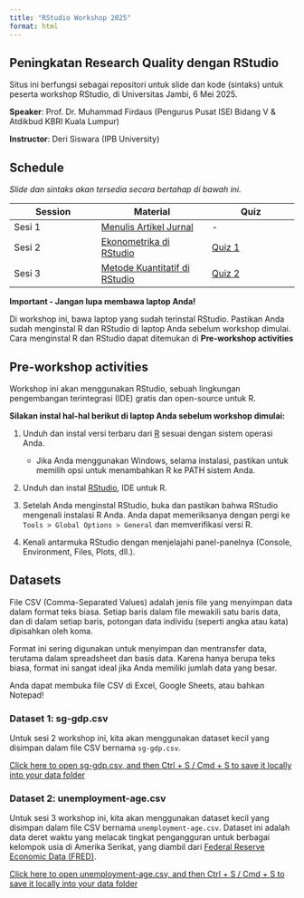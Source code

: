 ```yaml
---
title: "RStudio Workshop 2025"
format: html
---
```


## Peningkatan Research Quality dengan RStudio

Situs ini berfungsi sebagai repositori untuk slide dan kode (sintaks) untuk peserta workshop RStudio, di Universitas Jambi, 6 Mei 2025.

**Speaker**: Prof. Dr. Muhammad Firdaus (Pengurus Pusat ISEI Bidang V & Atdikbud KBRI Kuala Lumpur)

**Instructor**: Deri Siswara (IPB University)

## Schedule

*Slide dan sintaks akan tersedia secara bertahap di bawah ini.*

::::: table-schedule
| Session | Material | Quiz |
|----------------------|---------------------------|----------------------|
| Sesi 1 | [Menulis Artikel Jurnal](01-basics.html) | \- |
| Sesi 2 | [Ekonometrika di RStudio](02-numpy.html) | [Quiz 1](https://forms.gle/AEXQi2hScPRTPtFh8){target="_blank"} |
| Sesi 3 | [Metode Kuantitatif di RStudio](03-pandas.html) | [Quiz 2](https://forms.gle/JSNcorbKADQmkg4Z8) |

```{=html}
<style type="text/css">
    .table-schedule table thead tr {width: 100%;}
    .table-schedule table thead tr th:nth-child(1) { width: 22%; }
    .table-schedule table thead tr th:nth-child(2) { width: 23%; }
    .table-schedule table thead tr th:nth-child(3) { width: 30%; }
    .table-schedule table thead tr th:nth-child(4) { width: 20%; }
</style>
```
:::::

::: {.callout-note appearance="simple"}
**Important - Jangan lupa membawa laptop Anda!**

Di workshop ini, bawa laptop yang sudah terinstal RStudio. Pastikan Anda sudah menginstal R dan RStudio di laptop Anda sebelum workshop dimulai. Cara menginstal R dan RStudio dapat ditemukan di **Pre-workshop activities**
:::

## Pre-workshop activities

Workshop ini akan menggunakan RStudio, sebuah lingkungan pengembangan terintegrasi (IDE) gratis dan open-source untuk R.

**Silakan instal hal-hal berikut di laptop Anda sebelum workshop dimulai:**

1.  Unduh dan instal versi terbaru dari [R](https://cran.r-project.org/) sesuai dengan sistem operasi Anda.

    -   Jika Anda menggunakan Windows, selama instalasi, pastikan untuk memilih opsi untuk menambahkan R ke PATH sistem Anda.

2.  Unduh dan instal [RStudio](https://posit.co/download/rstudio-desktop/), IDE untuk R.

3.  Setelah Anda menginstal RStudio, buka dan pastikan bahwa RStudio mengenali instalasi R Anda. Anda dapat memeriksanya dengan pergi ke `Tools > Global Options > General` dan memverifikasi versi R.

4.  Kenali antarmuka RStudio dengan menjelajahi panel-panelnya (Console, Environment, Files, Plots, dll.).

## Datasets

::: {.callout-note appearance="simple" title="What is a CSV?"}
File CSV (Comma-Separated Values) adalah jenis file yang menyimpan data dalam format teks biasa. Setiap baris dalam file mewakili satu baris data, dan di dalam setiap baris, potongan data individu (seperti angka atau kata) dipisahkan oleh koma.

Format ini sering digunakan untuk menyimpan dan mentransfer data, terutama dalam spreadsheet dan basis data. Karena hanya berupa teks biasa, format ini sangat ideal jika Anda memiliki jumlah data yang besar.

Anda dapat membuka file CSV di Excel, Google Sheets, atau bahkan Notepad!
:::

### Dataset 1: sg-gdp.csv

Untuk sesi 2 workshop ini, kita akan menggunakan dataset kecil yang disimpan dalam file CSV bernama `sg-gdp.csv`.

```{=html}
<a href="https://raw.githubusercontent.com/bellaratmelia/2024-python-macroecons/main/data/sg-gdp.csv" type="button" class="btn btn-success">Click here to open sg-gdp.csv, and then Ctrl + S / Cmd + S to save it locally into your data folder</a>
```

### Dataset 2: unemployment-age.csv

Untuk sesi 3 workshop ini, kita akan menggunakan dataset kecil yang disimpan dalam file CSV bernama `unemployment-age.csv`. Dataset ini adalah data deret waktu yang melacak tingkat pengangguran untuk berbagai kelompok usia di Amerika Serikat, yang diambil dari [Federal Reserve Economic Data (FRED)](https://fred.stlouisfed.org/).

```{=html}
<a href="https://raw.githubusercontent.com/bellaratmelia/2024-python-macroecons/main/data/unemployment-age.csv" type="button" class="btn btn-success">Click here to open unemployment-age.csv, and then Ctrl + S / Cmd + S to save it locally into your data folder</a>
```
